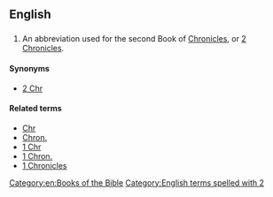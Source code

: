 ==English==

==={{abbreviation}}===
{{infl|en|abbreviation}}

# {{biblical}} An abbreviation used for the second Book of [[Chronicles]], or [[2 Chronicles]].

====Synonyms====
*[[2 Chr]]

====Related terms====
*[[Chr]]
*[[Chron.]]
*[[1 Chr]]
*[[1 Chron.]]
*[[1 Chronicles]]

[[Category:en:Books of the Bible]]
[[Category:English terms spelled with 2]]